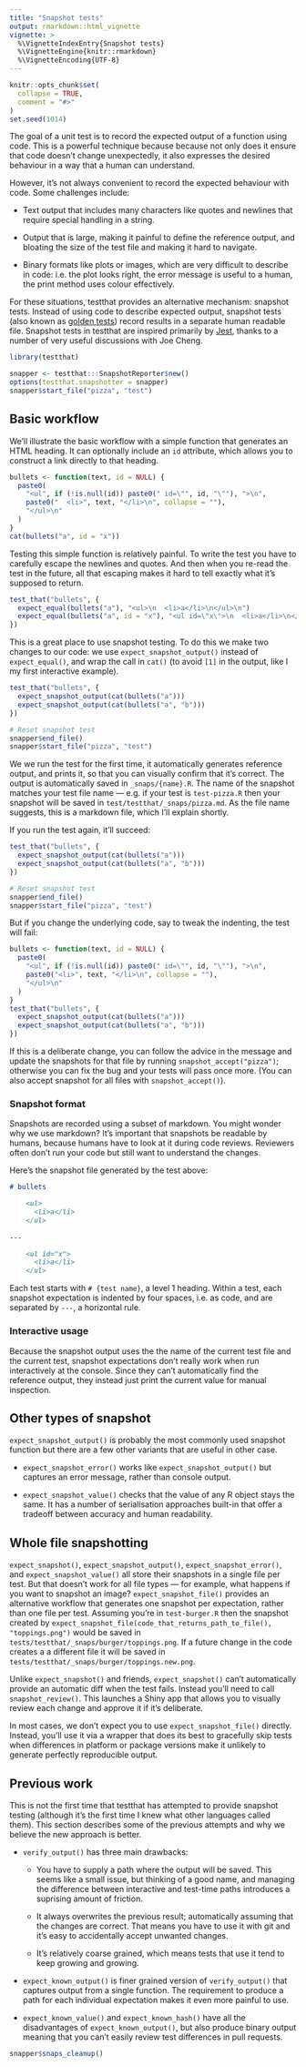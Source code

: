 ```yaml
---
title: "Snapshot tests"
output: rmarkdown::html_vignette
vignette: >
  %\VignetteIndexEntry{Snapshot tests}
  %\VignetteEngine{knitr::rmarkdown}
  %\VignetteEncoding{UTF-8}
---
```


```r
knitr::opts_chunk$set(
  collapse = TRUE,
  comment = "#>"
)
set.seed(1014)
```

The goal of a unit test is to record the expected output of a function using code. This is a powerful technique because because not only does it ensure that code doesn't change unexpectedly, it also expresses the desired behaviour in a way that a human can understand.

However, it's not always convenient to record the expected behaviour with code. Some challenges include:

-   Text output that includes many characters like quotes and newlines that require special handling in a string.

-   Output that is large, making it painful to define the reference output, and bloating the size of the test file and making it hard to navigate.

-   Binary formats like plots or images, which are very difficult to describe in code: i.e. the plot looks right, the error message is useful to a human, the print method uses colour effectively.

For these situations, testthat provides an alternative mechanism: snapshot tests. Instead of using code to describe expected output, snapshot tests (also known as [golden tests](https://ro-che.info/articles/2017-12-04-golden-tests)) record results in a separate human readable file. Snapshot tests in testthat are inspired primarily by [Jest](https://jestjs.io/docs/en/snapshot-testing), thanks to a number of very useful discussions with Joe Cheng.

```r
library(testthat)
```

```r
snapper <- testthat:::SnapshotReporter$new()
options(testthat.snapshotter = snapper)
snapper$start_file("pizza", "test")
```

## Basic workflow

We'll illustrate the basic workflow with a simple function that generates an HTML heading. It can optionally include an `id` attribute, which allows you to construct a link directly to that heading.

```r
bullets <- function(text, id = NULL) {
  paste0(
    "<ul", if (!is.null(id)) paste0(" id=\"", id, "\""), ">\n", 
    paste0("  <li>", text, "</li>\n", collapse = ""),
    "</ul>\n"
  )
}
cat(bullets("a", id = "x"))
```

Testing this simple function is relatively painful. To write the test you have to carefully escape the newlines and quotes. And then when you re-read the test in the future, all that escaping makes it hard to tell exactly what it's supposed to return.

```r
test_that("bullets", {
  expect_equal(bullets("a"), "<ul>\n  <li>a</li>\n</ul>\n")
  expect_equal(bullets("a", id = "x"), "<ul id=\"x\">\n  <li>a</li>\n</ul>\n")
})
```

This is a great place to use snapshot testing. To do this we make two changes to our code: we use `expect_snapshot_output()` instead of `expect_equal()`, and wrap the call in `cat()` (to avoid `[1]` in the output, like I my first interactive example).

```r
test_that("bullets", {
  expect_snapshot_output(cat(bullets("a")))
  expect_snapshot_output(cat(bullets("a", "b")))
})
```

```r
# Reset snapshot test
snapper$end_file()
snapper$start_file("pizza", "test")
```

We we run the test for the first time, it automatically generates reference output, and prints it, so that you can visually confirm that it's correct. The output is automatically saved in `_snaps/{name}.R`. The name of the snapshot matches your test file name --- e.g. if your test is `test-pizza.R` then your snapshot will be saved in `test/testthat/_snaps/pizza.md`. As the file name suggests, this is a markdown file, which I'll explain shortly.

If you run the test again, it'll succeed:

```r
test_that("bullets", {
  expect_snapshot_output(cat(bullets("a")))
  expect_snapshot_output(cat(bullets("a", "b")))
})
```

```r
# Reset snapshot test
snapper$end_file()
snapper$start_file("pizza", "test")
```

But if you change the underlying code, say to tweak the indenting, the test will fail:

```r
bullets <- function(text, id = NULL) {
  paste0(
    "<ul", if (!is.null(id)) paste0(" id=\"", id, "\""), ">\n", 
    paste0("<li>", text, "</li>\n", collapse = ""),
    "</ul>\n"
  )
}
test_that("bullets", {
  expect_snapshot_output(cat(bullets("a")))
  expect_snapshot_output(cat(bullets("a", "b")))
})
```

If this is a deliberate change, you can follow the advice in the message and update the snapshots for that file by running `snapshot_accept("pizza")`; otherwise you can fix the bug and your tests will pass once more. (You can also accept snapshot for all files with `snapshot_accept()`).

### Snapshot format

Snapshots are recorded using a subset of markdown. You might wonder why we use markdown? It's important that snapshots be readable by humans, because humans have to look at it during code reviews. Reviewers often don't run your code but still want to understand the changes.

Here's the snapshot file generated by the test above:

``` .md
# bullets

    <ul>
      <li>a</li>
    </ul>
  
---

    <ul id="x">
      <li>a</li>
    </ul>
```

Each test starts with `# {test name}`, a level 1 heading. Within a test, each snapshot expectation is indented by four spaces, i.e. as code, and are separated by `---`, a horizontal rule.

### Interactive usage

Because the snapshot output uses the the name of the current test file and the current test, snapshot expectations don't really work when run interactively at the console. Since they can't automatically find the reference output, they instead just print the current value for manual inspection.

## Other types of snapshot

`expect_snapshot_output()` is probably the most commonly used snapshot function but there are a few other variants that are useful in other case.

-   `expect_snapshot_error()` works like `expect_snapshot_output()` but captures an error message, rather than console output.

-   `expect_snapshot_value()` checks that the value of any R object stays the same. It has a number of serialisation approaches built-in that offer a tradeoff between accuracy and human readability.

## Whole file snapshotting

`expect_snapshot()`, `expect_snapshot_output()`, `expect_snapshot_error()`, and `expect_snapshot_value()` all store their snapshots in a single file per test. But that doesn't work for all file types --- for example, what happens if you want to snapshot an image? `expect_snapshot_file()` provides an alternative workflow that generates one snapshot per expectation, rather than one file per test. Assuming you're in `test-burger.R` then the snapshot created by `expect_snapshot_file(code_that_returns_path_to_file(), "toppings.png")` would be saved in `tests/testthat/_snaps/burger/toppings.png`. If a future change in the code creates a a different file it will be saved in `tests/testthat/_snaps/burger/toppings.new.png`.

Unlike `expect_snapshot()` and friends, `expect_snapshot()` can't automatically provide an automatic diff when the test fails. Instead you'll need to call `snapshot_review()`. This launches a Shiny app that allows you to visually review each change and approve it if it's deliberate.

In most cases, we don't expect you to use `expect_snapshot_file()` directly. Instead, you'll use it via a wrapper that does its best to gracefully skip tests when differences in platform or package versions make it unlikely to generate perfectly reproducible output.

## Previous work

This is not the first time that testthat has attempted to provide snapshot testing (although it's the first time I knew what other languages called them). This section describes some of the previous attempts and why we believe the new approach is better.

-   `verify_output()` has three main drawbacks:

    -   You have to supply a path where the output will be saved. This seems like a small issue, but thinking of a good name, and managing the difference between interactive and test-time paths introduces a suprising amount of friction.

    -   It always overwrites the previous result; automatically assuming that the changes are correct. That means you have to use it with git and it's easy to accidentally accept unwanted changes.

    -   It's relatively coarse grained, which means tests that use it tend to keep growing and growing.

-   `expect_known_output()` is finer grained version of `verify_output()` that captures output from a single function. The requirement to produce a path for each individual expectation makes it even more painful to use.

-   `expect_known_value()` and `expect_known_hash()` have all the disadvantages of `expect_known_output()`, but also produce binary output meaning that you can't easily review test differences in pull requests.

```r
snapper$snaps_cleanup()
```
